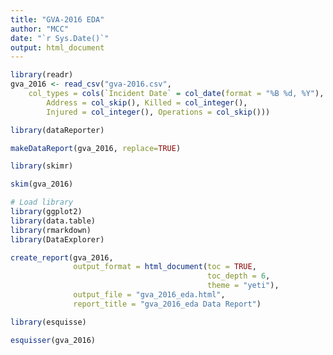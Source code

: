 ```yaml
---
title: "GVA-2016 EDA"
author: "MCC"
date: "`r Sys.Date()`"
output: html_document
---
```


```r
library(readr)
gva_2016 <- read_csv("gva-2016.csv", 
    col_types = cols(`Incident Date` = col_date(format = "%B %d, %Y"), 
        Address = col_skip(), Killed = col_integer(), 
        Injured = col_integer(), Operations = col_skip()))
```



```r
library(dataReporter)

makeDataReport(gva_2016, replace=TRUE)

```

```r
library(skimr)

skim(gva_2016)
```



```r
# Load library
library(ggplot2)
library(data.table)
library(rmarkdown)
library(DataExplorer)

create_report(gva_2016,
              output_format = html_document(toc = TRUE, 
                                            toc_depth = 6, 
                                            theme = "yeti"),
              output_file = "gva_2016_eda.html",
              report_title = "gva_2016_eda Data Report")
```




```r
library(esquisse)

esquisser(gva_2016)
```









